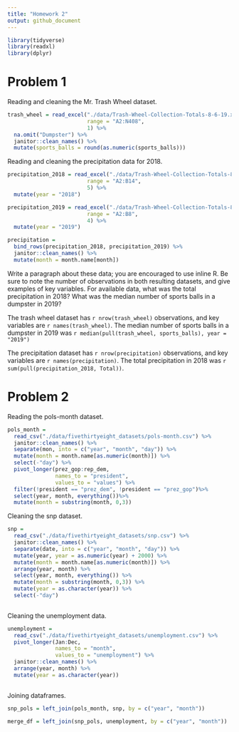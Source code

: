 ```yaml
---
title: "Homework 2"
output: github_document
---
```


```r
library(tidyverse)
library(readxl)
library(dplyr)
```

# Problem 1

Reading and cleaning the Mr. Trash Wheel dataset. 

```r
trash_wheel = read_excel("./data/Trash-Wheel-Collection-Totals-8-6-19.xlsx", 
                         range = "A2:N408", 
                         1) %>% 
  na.omit("Dumpster") %>% 
  janitor::clean_names() %>% 
  mutate(sports_balls = round(as.numeric(sports_balls)))
```

Reading and cleaning the precipitation data for 2018. 

```r
precipitation_2018 = read_excel("./data/Trash-Wheel-Collection-Totals-8-6-19.xlsx", 
                         range = "A2:B14", 
                         5) %>% 
  mutate(year = "2018")

precipitation_2019 = read_excel("./data/Trash-Wheel-Collection-Totals-8-6-19.xlsx", 
                         range = "A2:B8", 
                         4) %>% 
  mutate(year = "2019")

precipitation =
  bind_rows(precipitation_2018, precipitation_2019) %>% 
  janitor::clean_names() %>% 
  mutate(month = month.name[month])
``` 

Write a paragraph about these data; you are encouraged to use inline R. Be sure to note the number of observations in both resulting datasets, and give examples of key variables. For available data, what was the total precipitation in 2018? What was the median number of sports balls in a dumpster in 2019?

The trash wheel dataset has `r nrow(trash_wheel)` observations, and key variables are `r names(trash_wheel)`. The median number of sports balls in a dumpster in 2019 was `r median(pull(trash_wheel, sports_balls), year = "2019")` 

The precipitation dataset has `r nrow(precipitation)` observations, and key variables are `r names(precipitation)`. The total precipitation in 2018 was `r sum(pull(precipitation_2018, Total))`. 

# Problem 2

Reading the pols-month dataset. 


```r
pols_month = 
  read_csv("./data/fivethirtyeight_datasets/pols-month.csv") %>% 
  janitor::clean_names() %>% 
  separate(mon, into = c("year", "month", "day")) %>% 
  mutate(month = month.name[as.numeric(month)]) %>% 
  select(-"day") %>% 
  pivot_longer(prez_gop:rep_dem,
               names_to = "president", 
               values_to = "values") %>% 
  filter(!president == "prez_dem", !president == "prez_gop")%>% 
  select(year, month, everything())%>% 
  mutate(month = substring(month, 0,3))
```

Cleaning the snp dataset. 

```r
snp = 
  read_csv("./data/fivethirtyeight_datasets/snp.csv") %>% 
  janitor::clean_names() %>% 
  separate(date, into = c("year", "month", "day")) %>% 
  mutate(year, year = as.numeric(year) + 2000) %>% 
  mutate(month = month.name[as.numeric(month)]) %>% 
  arrange(year, month) %>% 
  select(year, month, everything()) %>% 
  mutate(month = substring(month, 0,3)) %>% 
  mutate(year = as.character(year)) %>% 
  select(-"day")
  
```

Cleaning the unemployment data. 

```r
unemployment = 
  read_csv("./data/fivethirtyeight_datasets/unemployment.csv") %>% 
  pivot_longer(Jan:Dec,
               names_to = "month",
               values_to = "unemployment") %>% 
  janitor::clean_names() %>% 
  arrange(year, month) %>% 
  mutate(year = as.character(year))
  
```

Joining dataframes. 

```r
snp_pols = left_join(pols_month, snp, by = c("year", "month"))

merge_df = left_join(snp_pols, unemployment, by = c("year", "month"))
```



